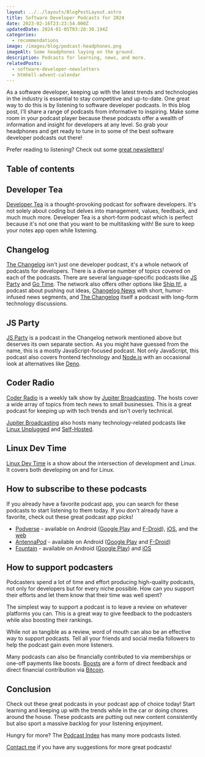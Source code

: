 ```yaml
---
layout: ../../layouts/BlogPostLayout.astro
title: Software Developer Podcasts for 2024
date: 2023-02-16T23:23:54.000Z
updatedDate: 2024-01-05T03:20:30.194Z
categories:
  - recommendations
image: /images/blog/podcast-headphones.png
imageAlt: Some headphones laying on the ground.
description: Podcasts for learning, news, and more.
relatedPosts:
  - software-developer-newsletters
  - htmhell-advent-calendar
---
```


As a software developer, keeping up with the latest trends and technologies in the
industry is essential to stay competitive and up-to-date. One great way to do this
is by listening to software developer podcasts. In this blog post, I'll share a range
of podcasts from informative to inspiring. Make some room in your podcast player
because these podcasts offer a wealth of information and insight for developers
at any level. So grab your headphones and get ready to tune in to some of the
best software developer podcasts out there!

Prefer reading to listening? Check out some [great newsletters](/blog/software-developer-newsletters/)!

<RandomSupport />

## Table of contents

## Developer Tea

[Developer Tea](https://developertea.com) is a thought-provoking podcast for
software developers. It's not solely about coding but delves into management,
values, feedback, and much much more. Developer Tea is a short-form podcast which
is perfect because it's not one that you want to be multitasking with! Be sure
to keep your notes app open while listening.

## Changelog

[The Changelog](https://changelog.com/) isn't just one developer podcast,
it's a whole network of podcasts for developers. There is a diverse number of
topics covered on each of the podcasts. There are several language-specific podcasts
like [JS Party](https://changelog.com/jsparty) and [Go Time](https://changelog.com/gotime).
The network also offers other options like [Ship It!](https://changelog.com/shipit), a
podcast about pushing out ideas, [Changelog News](https://changelog.com/news) with
short, humor-infused news segments, and [The Changelog](https://changelog.com/podcast) itself
a podcast with long-form technology discussions.

## JS Party

[JS Party](https://changelog.com/jsparty) is a podcast in the Changelog network
mentioned above but deserves its own separate section. As you might have guessed
from the name, this is a mostly JavaScript-focused podcast. Not only JavaScript,
this podcast also covers frontend technology and [Node.js](https://nodejs.org/en/)
with an occasional look at alternatives like [Deno](https://deno.com/).

## Coder Radio

[Coder Radio](https://www.jupiterbroadcasting.com/show/coder-radio/) is a weekly talk show by
[Jupiter Broadcasting](https://www.jupiterbroadcasting.com/). The hosts cover a
wide array of topics from tech news to small businesses. This is a great podcast
for keeping up with tech trends and isn't overly technical.

[Jupiter Broadcasting](https://www.jupiterbroadcasting.com/) also hosts many
technology-related podcasts like [Linux Unplugged](https://www.jupiterbroadcasting.com/show/linux-unplugged/)
and [Self-Hosted](https://www.jupiterbroadcasting.com/show/self-hosted/).

## Linux Dev Time

[Linux Dev Time](https://www.linuxdevtime.com/) is a show about the intersection
of development and Linux. It covers both developing on and for Linux.

## How to subscribe to these podcasts

If you already have a favorite podcast app, you can search for these podcasts to
start listening to them today. If you don't already have a favorite, check out
these great podcast app picks!

- [Podverse](https://podverse.fm/) - available on Android ([Google Play](https://play.google.com/store/apps/details?id=com.podverse) and [F-Droid](https://f-droid.org/en/packages/com.podverse.fdroid/)), [iOS](https://apps.apple.com/us/app/podverse/id1390888454?mt=8), and the [web](https://podverse.fm/)
- [AntennaPod](https://antennapod.org/) - available on Android ([Google Play](https://play.google.com/store/apps/details?id=de.danoeh.antennapod) and [F-Droid](https://f-droid.org/packages/de.danoeh.antennapod/))
- [Fountain](https://www.fountain.fm/) - available on Android ([Google Play](https://play.google.com/store/apps/details?id=fm.fountain.apps)) and [iOS](https://apps.apple.com/gb/app/fountain-podcasts/id1576394424)

## How to support podcasters

Podcasters spend a lot of time and effort producing high-quality podcasts, not only
for developers but for every niche possible. How can you support their efforts
and let them know that their time was well spent?

The simplest way to support a podcast is to leave a review on whatever platforms
you can. This is a great way to give feedback to the podcasters while also boosting
their rankings.

While not as tangible as a review, word of mouth can also be an effective way to
support podcasts. Tell all your friends and social media followers to help the
podcast gain even more listeners.

Many podcasts can also be financially contributed to via memberships or one-off
payments like boosts. [Boosts](https://fountain.fm/faqs/value-for-value) are a
form of direct feedback and direct financial contribution via [Bitcoin](https://bitcoin.org/).

## Conclusion

Check out these great podcasts in your podcast app of choice today! Start learning
and keeping up with the trends while in the car or doing chores around the house.
These podcasts are putting out new content consistently but also sport a massive
backlog for your listening enjoyment.

Hungry for more? The [Podcast Index](https://podcastindex.org/search?q=software+developer)
has many more podcasts listed.

[Contact me](/#contact) if you have any suggestions for more great podcasts!
